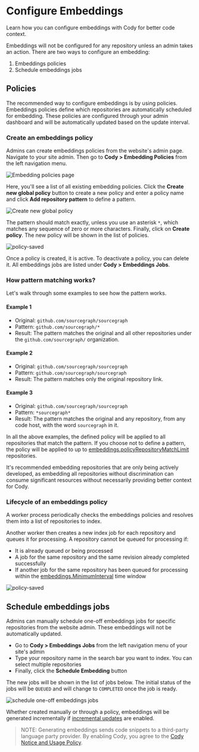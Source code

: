 # Configure Embeddings

<p className="subtitle">Learn how you can configure embeddings with Cody for better code context.</p>

Embeddings will not be configured for any repository unless an admin takes an action. There are two ways to configure an embedding:

1. Embeddings policies
2. Schedule embeddings jobs

## Policies

The recommended way to configure embeddings is by using policies. Embeddings policies define which repositories are automatically scheduled for embedding. These policies are configured through your admin dashboard and will be automatically updated based on the update interval.

### Create an embeddings policy

Admins can create embeddings policies from the website's admin page. Navigate to your site admin. Then go to **Cody > Embedding Policies** from the left navigation menu.

![Embedding policies page](https://storage.googleapis.com/sourcegraph-assets/docs/images/embeddings/embedding-policies.png)

Here, you'll see a list of all existing embedding policies. Click the **Create new global policy** button to create a new policy and enter a policy name and click **Add repository pattern** to define a pattern.

<img src="https://storage.googleapis.com/sourcegraph-assets/docs/images/embeddings/new-policy-create.png" alt="Create new global policy" />

The pattern should match exactly, unless you use an asterisk `*`, which matches any sequence of zero or more characters. Finally, click on **Create policy**. The new policy will be shown in the list of policies.

<img src="https://storage.googleapis.com/sourcegraph-assets/docs/images/embeddings/new-policy-saved.png" alt="policy-saved" />

Once a policy is created, it is active. To deactivate a policy, you can delete it. All embeddings jobs are listed under **Cody > Embeddings Jobs**.

### How pattern matching works?

Let's walk through some examples to see how the pattern works.

#### Example 1

- Original: `github.com/sourcegraph/sourcegraph`
- Pattern: `github.com/sourcegraph/*`
- Result: The pattern matches the original and all other repositories under the `github.com/sourcegraph/` organization.

#### Example 2

- Original: `github.com/sourcegraph/sourcegraph`
- Pattern: `github.com/sourcegraph/sourcegraph`
- Result: The pattern matches only the original repository link.

#### Example 3

- Original: `github.com/sourcegraph/sourcegraph`
- Pattern: `*sourcegraph*`
- Result: The pattern matches the original and any repository, from any code host, with the word `sourcegraph` in it.

In all the above examples, the defined policy will be applied to all repositories that match the pattern.
If you choose not to define a pattern, the policy will be applied to up to [embeddings.policyRepositoryMatchLimit](./usage-and-limits.md#configure-global-policy-match-limit) repositories.

It's recommended embedding repositories that are only being actively developed,
as embedding all repositories without discrimination can consume significant resources without necessarily providing better context for Cody.

### Lifecycle of an embeddings policy

A worker process periodically checks the embeddings policies and resolves them into a list of repositories to index.

Another worker then creates a new index job for each repository and queues it for processing.
A repository cannot be queued for processing if:

- It is already queued or being processed
- A job for the same repository and the same revision already completed successfully
- If another job for the same repository has been queued for processing within the [embeddings.MinimumInterval](./../embeddings.md#minimum-time-interval-between-automatically-scheduled-embeddings) time window

![policy-saved](https://storage.googleapis.com/sourcegraph-assets/docs/images/embeddings/embeddings-jobs.png)

## Schedule embeddings jobs

Admins can manually schedule one-off embeddings jobs for specific repositories from the website admin. These embeddings will not be automatically updated.

- Go to **Cody > Embeddings Jobs** from the left navigation menu of your site's admin
- Type your repository name in the search bar you want to index. You can select multiple repositories
- Finally, click the **Schedule Embedding** button

The new jobs will be shown in the list of jobs below. The initial status of the jobs will be `QUEUED` and will change to `COMPLETED` once the job is ready.

![schedule one-off embeddings jobs](https://storage.googleapis.com/sourcegraph-assets/docs/images/embeddings/schedule-one-off-jobs.png)

Whether created manually or through a policy, embeddings will be generated incrementally if [incremental updates](./../embeddings.md#incremental-embeddings) are enabled.

> NOTE: Generating embeddings sends code snippets to a third-party language party provider. By enabling Cody, you agree to the [Cody Notice and Usage Policy](https://about.sourcegraph.com/terms/cody-notice).
